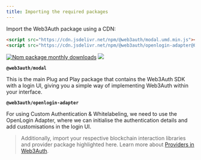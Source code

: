 ```yaml
---
title: Importing the required packages
---
```


Import the Web3Auth package using a CDN:

```html
<script src="https://cdn.jsdelivr.net/npm/@web3auth/modal.umd.min.js"></script>
<script src="https://cdn.jsdelivr.net/npm/@web3auth/openlogin-adapter@0/dist/openloginAdapter.umd.min.js"></script>
```

[![Npm package monthly downloads](https://badgen.net/npm/dm/@web3auth/modal)](https://www.npmjs.com/package/@web3auth/modal)
[![](https://data.jsdelivr.com/v1/package/npm/@web3auth/modal/badge)](https://www.jsdelivr.com/package/npm/@web3auth/modal)

**`@web3auth/modal`**

This is the main Plug and Play package that contains the Web3Auth SDK with a login UI, giving you a simple way of implementing Web3Auth within your
interface.

**`@web3auth/openlogin-adapter`**

For using Custom Authentication & Whitelabeling, we need to use the OpenLogin Adapter, where we can initialise the authentication details and add
customisations in the login UI.

> Additionally, import your respective blockchain interaction libraries and provider package highlighted here. Learn more about
> [Providers in Web3Auth](https://docs.web3auth.io/sdk/helper-sdks/providers/).
